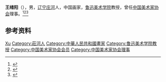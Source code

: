 '''王绪阳'''（{{bd|1932年|}}），男，[[辽宁|辽宁]][[庄河|庄河]]人，中国画家，[[鲁迅美术学院|鲁迅美术学院]]教授，曾任[[中国美术家协会|中国美术家协会]]理事。<ref>{{Cite book|title=中国当代书画家名人大辞典|author=郭翔主编|publisher=河南美术出版社|year=1993|isbn=|location=郑州|pages=}}</ref><ref>{{Cite book|title=中国当代国画家辞典|author=金通达主编|publisher=浙江人民出版社|year=2001|isbn=|location=杭州|pages=}}</ref><ref>{{Cite book|title=世界现代美术家辞典|author=韩舒柳主编|publisher=陕西人民出版社|year=1995|isbn=|location=西安|pages=}}</ref>

== 参考资料 ==
{{reflist}}

{{中国人物小作品}}
{{Navboxes 
| title  = 王绪阳在[[中国美术家协会|中国美术家协会]]的职务
| list1  =
{{中国美术家协会第三届理事会}}
{{中国美术家协会第四届理事会}}
}}

{{Authority control}}
{{DEFAULTSORT:Wang王}}
[[Category:王姓|Xu]]
[[Category:莊河人|Category:莊河人]]
[[Category:中華人民共和國畫家|Category:中華人民共和國畫家]]
[[Category:鲁迅美术学院教授|Category:鲁迅美术学院教授]]
[[Category:中国美术家协会会员|Category:中国美术家协会会员]]
[[Category:中国美术家协会理事|Category:中国美术家协会理事]]